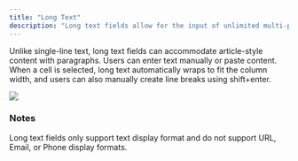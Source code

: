 ```yaml
---
title: "Long Text"
description: "Long text fields allow for the input of unlimited multi-paragraph text content."
---
```


Unlike single-line text, long text fields can accommodate article-style content with paragraphs. Users can enter text manually or paste content. When a cell is selected, long text automatically wraps to fit the column width, and users can also manually create line breaks using shift+enter.

![](/images/2025-02-14-15-20-33.png)

### Notes

Long text fields only support text display format and do not support URL, Email, or Phone display formats.

